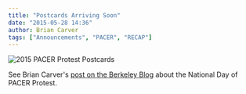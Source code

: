 ```yaml
---
title: "Postcards Arriving Soon"
date: "2015-05-28 14:36"
author: Brian Carver
tags: ["Announcements", "PACER", "RECAP"]
---
```


![2015 PACER Protest
Postcards](/images/pacer_postcards.jpg)

See Brian Carver's [post on the Berkeley Blog](http://blogs.berkeley.edu/2015/05/28/citizens-appeal-to-the-courts-free-your-documents/)
about the National Day of PACER Protest.

